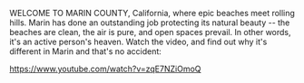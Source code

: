 

WELCOME TO MARIN COUNTY, California, where epic beaches meet rolling hills. Marin has done an outstanding job protecting its natural beauty -- the beaches are clean, the air is pure, and open spaces prevail. In other words, it's an active person's heaven. Watch the video, and find out why it's different in Marin and that's no accident:

https://www.youtube.com/watch?v=zqE7NZiOmoQ

